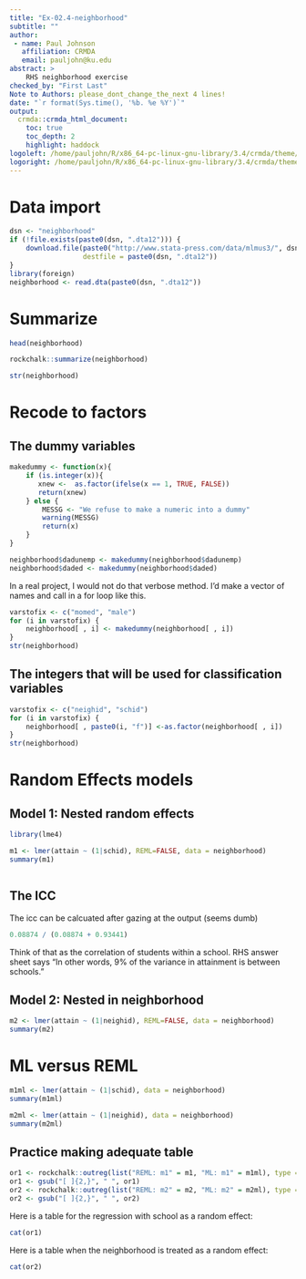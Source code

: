 ```yaml
---
title: "Ex-02.4-neighborhood"
subtitle: ""
author:
 - name: Paul Johnson
   affiliation: CRMDA
   email: pauljohn@ku.edu
abstract: >
    RHS neighborhood exercise
checked_by: "First Last"
Note to Authors: please_dont_change_the_next 4 lines!
date: "`r format(Sys.time(), '%b. %e %Y')`"
output:
  crmda::crmda_html_document:
    toc: true
    toc_depth: 2
    highlight: haddock
logoleft: /home/pauljohn/R/x86_64-pc-linux-gnu-library/3.4/crmda/theme/logoleft.png
logoright: /home/pauljohn/R/x86_64-pc-linux-gnu-library/3.4/crmda/theme/logo-vert.png
---
```


# Data import

```r
dsn <- "neighborhood"
if (!file.exists(paste0(dsn, ".dta12"))) {
    download.file(paste0("http://www.stata-press.com/data/mlmus3/", dsn, ".dta"),
                  destfile = paste0(dsn, ".dta12"))
}
library(foreign)
neighborhood <- read.dta(paste0(dsn, ".dta12"))
```

# Summarize
```r
head(neighborhood)

rockchalk::summarize(neighborhood)

str(neighborhood)
```


# Recode to factors

## The dummy variables
```r
makedummy <- function(x){
    if (is.integer(x)){
       xnew <-  as.factor(ifelse(x == 1, TRUE, FALSE))
       return(xnew)
    } else {
        MESSG <- "We refuse to make a numeric into a dummy"
        warning(MESSG)
        return(x)
    }
}

neighborhood$dadunemp <- makedummy(neighborhood$dadunemp)
neighborhood$daded <- makedummy(neighborhood$daded)
```

In a real project, I would not do that verbose method. I'd make
a vector of names and call in a  for loop like this.

```r
varstofix <- c("momed", "male")
for (i in varstofix) {
    neighborhood[ , i] <- makedummy(neighborhood[ , i])
}
str(neighborhood)
```


## The integers that will be used for classification variables

```r
varstofix <- c("neighid", "schid")
for (i in varstofix) {
    neighborhood[ , paste0(i, "f")] <-as.factor(neighborhood[ , i])
}
str(neighborhood)
```



# Random Effects models

## Model 1: Nested random effects
```r
library(lme4)

m1 <- lmer(attain ~ (1|schid), REML=FALSE, data = neighborhood)
summary(m1)



```

## The ICC
The icc can be calcuated after gazing at the output (seems dumb)

```r
0.08874 / (0.08874 + 0.93441)
```
Think of that as the correlation of students within a school. RHS
answer sheet says "In other words, 9% of the variance in attainment
is between schools."


## Model 2: Nested in neighborhood
```r
m2 <- lmer(attain ~ (1|neighid), REML=FALSE, data = neighborhood)
summary(m2)
```

# ML versus REML

```r
m1ml <- lmer(attain ~ (1|schid), data = neighborhood)
summary(m1ml)
```

```r
m2ml <- lmer(attain ~ (1|neighid), data = neighborhood)
summary(m2ml)
```


## Practice making adequate table



```r
or1 <- rockchalk::outreg(list("REML: m1" = m1, "ML: m1" = m1ml), type = "html")
or1 <- gsub("[ ]{2,}", " ", or1)
or2 <- rockchalk::outreg(list("REML: m2" = m2, "ML: m2" = m2ml), type = "html")
or2 <- gsub("[ ]{2,}", " ", or2)
```

Here is a table for the regression with school as a random effect:
```r
cat(or1)
```

Here is a table when the neighborhood is treated as a random effect:

```r
cat(or2)
```

